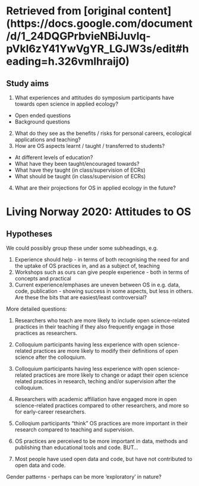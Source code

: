 # Retrieved from [original content] (https://docs.google.com/document/d/1_24DQGPrbvieNBiJuvlq-pVkl6zY41YwVgYR_LGJW3s/edit#heading=h.326vmlhraij0) 

## Study aims

1. What experiences and attitudes do symposium participants have towards open science in applied ecology?
  + Open ended questions
  + Background questions
2. What do they see as the benefits / risks for personal careers, ecological applications and teaching?
3. How are OS aspects learnt / taught / transferred to students?
  + At different levels of education?
  + What have they been taught/encouraged towards?
  + What have they taught (in class/supervision of ECRs)
  + What should be taught (in class/supervision of ECRs)
4. What are their projections for OS in applied ecology in the future?


# Living Norway 2020: Attitudes to OS




## Hypotheses

We could possibly group these under some subheadings, e.g. 

1. Experience should help - in terms of both recognising the need for and the uptake of OS practices in, and as a subject of, teaching
2. Workshops such as ours can give people experience - both in terms of concepts and practical
3. Current experience/emphases are uneven between OS in e.g. data, code, publication - showing success in some aspects, but less in others. Are these the bits that are easiest/least controversial? 

More detailed questions:

1. Researchers who teach are more likely to include open science-related practices in their teaching if they also frequently engage in those practices as researchers.
2. Colloquium participants having less experience with open science-related practices are more likely to modify their definitions of open science after the colloquium.
3. Colloquium participants having less experience with open science-related practices are more likely to change or adapt their open science related practices in research, teching and/or supervision after the colloquium.
4. Researchers with academic affiliation have engaged more in open science-related practices compared to other researchers, and more so for early-career researchers.

5. Colloqium participants "think" OS practices are more important in their research compared to teaching and supervision.
6. OS practices are perceived to be more important in data, methods and publishing than educational tools and code. BUT...
7. Most people have used open data and code, but have not contributed to open data and code. 

Gender patterns - perhaps can be more 'exploratory' in nature?


